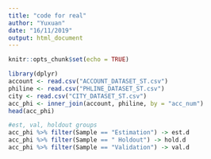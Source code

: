```yaml
---
title: "code for real"
author: "Yuxuan"
date: "16/11/2019"
output: html_document
---
```


```r
knitr::opts_chunk$set(echo = TRUE)
```

```r
library(dplyr)
account <- read.csv("ACCOUNT_DATASET_ST.csv")
philine <- read.csv("PHLINE_DATASET_ST.csv")
city <- read.csv("CITY_DATASET_ST.csv")
acc_phi <- inner_join(account, philine, by = "acc_num")
head(acc_phi)
```

```r
#est, val, holdout groups
acc_phi %>% filter(Sample == "Estimation") -> est.d
acc_phi %>% filter(Sample == " Holdout") -> hold.d
acc_phi %>% filter(Sample == "Validation") -> val.d
````